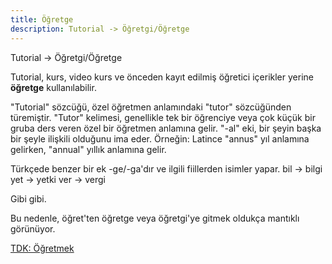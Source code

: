 ```yaml
---
title: Öğretge
description: Tutorial -> Öğretgi/Öğretge
---
```


Tutorial -> Öğretgi/Öğretge

Tutorial, kurs, video kurs ve önceden kayıt edilmiş öğretici içerikler yerine **öğretge** kullanılabilir.

"Tutorial" sözcüğü, özel öğretmen anlamındaki "tutor" sözcüğünden türemiştir. "Tutor" kelimesi, genellikle tek bir öğrenciye veya çok küçük bir gruba ders veren özel bir öğretmen anlamına gelir.
"-al" eki, bir şeyin başka bir şeyle ilişkili olduğunu ima eder.
Örneğin: Latince "annus" yıl anlamına gelirken, "annual" yıllık anlamına gelir.

Türkçede benzer bir ek -ge/-ga'dır ve ilgili fiillerden isimler yapar.
bil -> bilgi
yet -> yetki
ver -> vergi

Gibi gibi.

Bu nedenle, öğret'ten öğretge veya öğretgi'ye gitmek oldukça mantıklı görünüyor.

[TDK: Öğretmek](https://sozluk.gov.tr/?ara=öğretmek)